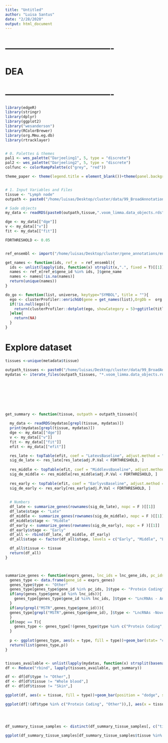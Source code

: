 ```yaml
---
title: "Untitled"
author: "Luisa Santus"
date: "2/28/2020"
output: html_document
---
```




# -------------------------------------
#       DEA
# -------------------------------------

```r
library(edgeR)
library(stringr)
library(dplyr)
library(ggplot2)
library("wesanderson")
library(RColorBrewer)
library(org.Mmu.eg.db)
library(rtracklayer)


# 0. Palettes & themes 
pal1 <- wes_palette("Darjeeling1", 5, type = "discrete")
pal2 <- wes_palette("Darjeeling2", 5, type = "discrete")
colfunc <- colorRampPalette(c("grey", "red"))

theme_paper <- theme(legend.title = element_blank())+theme(panel.background = element_rect(fill = "white", colour = "white"))+theme(panel.background = element_rect(fill = "white", colour = "grey50"))+theme(axis.text = element_text(size = 18), axis.title = element_text(size = 20), legend.text = element_text(size = 18))


# 1. Input Variables and Files
tissue <- "Lymph node"
outpath <- paste0("/home/luisas/Desktop/cluster/data/99_BroadAnnotation_Feb2021/05_DEA/Tissues/",tissue,"/")

# Sade objects
my_data <- readRDS(paste0(outpath,tissue,".voom_limma.data_objects.rds"))

dge <- my_data[["dge"]] 
v <- my_data[["v"]] 
fit <- my_data[["fit"]] 

FDRTHRESHOLD <- 0.05


ref_ensembl <- import("/home/luisas/Desktop/cluster/gene_annotations/ensembl_release100/rheMac10/Macaca_mulatta.Mmul_10.100.gtf")

get_names <- function(ids, ref_e  = ref_ensembl){
  ids <- unlist(lapply(ids, function(x) strsplit(x,".", fixed = T)[[1]][1]))
  names <- ref_e[ref_e$gene_id %in% ids, ]$gene_name
  names <- names[!is.na(names)]
  return(unique(names)) 
}

do_go <- function(list, universe, keytype="SYMBOL", title = ""){
  ego <- clusterProfiler::enrichGO(gene = get_names(list),OrgDb =  org.Mmu.eg.db, keyType = keytype,ont = "BP",universe =get_names(universe))
  if(!is.null(ego)){
    return(clusterProfiler::dotplot(ego, showCategory = 5)+ggtitle(title))
  }else{
    return(NA)
  }
}

```



# Explore dataset

```r

tissues <-unique(metadata$tissue)

outpath_tissues <- paste0("/home/luisas/Desktop/cluster/data/99_BroadAnnotation_Feb2021/05_DEA/Tissues/")
mydatas <- iterate_files(outpath_tissues, "*.voom_limma.data_objects.rds")








get_summary <- function(tissue, outpath = outpath_tissues){
  
  my_data <- readRDS(mydatas[grepl(tissue, mydatas)])
  print(mydatas[grepl(tissue, mydatas)])
  dge <- my_data[["dge"]] 
  v <- my_data[["v"]] 
  fit <- my_data[["fit"]] 
  efit <- my_data[["efit"]] 

  res_late <- topTable(efit, coef = "LatevsBaseline", adjust.method = "fdr", confint = TRUE, n = Inf)
  sig_de_late <- res_late[res_late$adj.P.Val < FDRTHRESHOLD, ]
  
  res_middle <- topTable(efit, coef = "MiddlevsBaseline", adjust.method = "fdr", confint = TRUE, n = Inf)
  sig_de_middle <- res_middle[res_middle$adj.P.Val < FDRTHRESHOLD, ]
  
  res_early <- topTable(efit, coef = "EarlyvsBaseline", adjust.method = "fdr", confint = TRUE, n = Inf)
  sig_de_early <- res_early[res_early$adj.P.Val < FDRTHRESHOLD, ]
  
  
  # Numbers 
  df_late <- summarize_genes(rownames(sig_de_late), nopc = F )[[1]]
  df_late$stage <- "Late"
  df_middle <- summarize_genes(rownames(sig_de_middle), nopc = F )[[1]]
  df_middle$stage <- "Middle"
  df_early <- summarize_genes(rownames(sig_de_early), nopc = F )[[1]]
  df_early$stage <- "Early"
  df_all <- rbind(df_late, df_middle, df_early)
  df_all$stage <- factor(df_all$stage, levels = c("Early", "Middle", "Late"))

  df_all$tissue <- tissue
  return(df_all)
}



summarize_genes <- function(exprs_genes, lnc_ids = lnc_gene_ids, pc_ids = pc_gene_ids, nopc = F ){
  genes_type <- data.frame(gene_id = exprs_genes) 
  genes_type$type <- "Other"
  genes_type[genes_type$gene_id %in% pc_ids, ]$type <- "Protein Coding"
  if(any(genes_type$gene_id %in% lnc_ids)){
    genes_type[genes_type$gene_id %in% lnc_ids, ]$type <- "LncRNAs - Annotated"
  }
  if(any(grepl("MSTR",genes_type$gene_id))){
  genes_type[grepl("MSTR",genes_type$gene_id), ]$type <- "LncRNAs -Novel"
  }
  if(nopc == T){
    genes_type <- genes_type[!(genes_type$type %in% c("Protein Coding", "Other")), ]
  }
  
  p <- ggplot(genes_type, aes(x = type, fill = type))+geom_bar(stat= "count", position = "dodge")+scale_fill_manual(values = pal1)+ggtitle(paste("Total number of genes ", nrow(genes_type), sep = ": "))+xlab("")+theme(axis.text.x=element_text(angle = 28, hjust = 1))+ylab("")+theme_minimal()
  return(list(genes_type,p))
}


tissues_available <- unlist(lapply(mydatas, function(x) strsplit(basename(x), ".",fixed = T)[[1]][1]))
df <- Reduce("rbind", lapply(tissues_available, get_summary))

df <- df[df$type != "Other",]
df <- df[df$tissue != "Whole blood",]
df <- df[df$tissue != "Skin",]

ggplot(df, aes(x = tissue, fill = type))+geom_bar(position = "dodge", stat = "count")+theme_paper+scale_fill_manual(values = pal1)+facet_grid(. ~ tissue, scales = "free_x")+theme(axis.text.x = element_blank())

ggplot(df[!(df$type %in% c("Protein Coding", "Other")),], aes(x = tissue, fill = type))+geom_bar(position = "dodge", stat = "count")+theme_paper+scale_fill_manual(values = pal1)+facet_grid(. ~ tissue, scales = "free_x")+theme(axis.text.x = element_blank())+scale_fill_manual(values =c( "pink", "red"))




df_summary_tissue_samples <- distinct(df_summary_tissue_samples[, c("tissue", "sum_mappedreads")])

ggplot(df_summary_tissue_samples[df_summary_tissue_samples$tissue %in% df$tissue,], aes(x = tissue, y = sum_mappedreads, fill = tissue))+geom_bar(stat="identity")+theme_paper

```





















